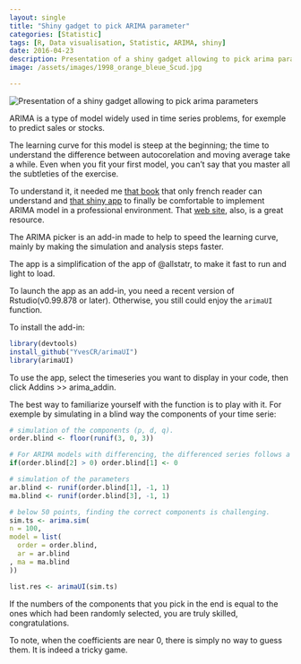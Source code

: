 ```yaml
---
layout: single
title: "Shiny gadget to pick ARIMA parameter"
categories: [Statistic]
tags: [R, Data visualisation, Statistic, ARIMA, shiny]
date: 2016-04-23
description: Presentation of a shiny gadget allowing to pick arima parameters
image: /assets/images/1998_orange_bleue_Scud.jpg

---
```


  <img src="https://yvescr.github.io/image/arimaUI_Picker.gif" alt="Presentation of a shiny gadget allowing to pick arima parameters" 
		style="margin:0px;margin-right:2%;text-align: center;vertical-align: middle;">

ARIMA is a type of model widely used in time series problems, for exemple to predict sales or stocks.

The learning curve for this model is steep at the beginning; the time to understand the difference between autocorelation and moving average take a while. Even when you fit your first model, you can't say that you master all the subtleties of the exercise.

To understand it, it needed me [that book](https://www.amazon.fr/S%C3%A9ries-temporelles-avec-M%C3%A9thodes-cas/dp/2817802071/277-5178286-1463028?ie=UTF8&tag=duckduckgo-ffnt-fr-21) that only french reader can understand and [that shiny app](http://alstatr.blogspot.co.uk/2013/12/r-explore-arima2-2-2-subclass-family-on.html) to finally be comfortable  to implement ARIMA model in a professional environment. That [web site](http://people.duke.edu/~rnau/411arim2.htm), also, is a great resource. 

The ARIMA picker is an add-in made to help to speed the learning curve, mainly by making the simulation and analysis steps faster.

The app is a simplification of the app of @allstatr, to make it fast to run and light to load.

To launch the app as an add-in, you need a recent version of Rstudio(v0.99.878 or later).
Otherwise, you still could enjoy the `arimaUI` function.

To install the add-in:

```r
library(devtools)
install_github("YvesCR/arimaUI")
library(arimaUI)
```

To use the app, select the timeseries you want to display in your code, then click Addins >> arima_addin.

The best way to familiarize yourself with the function is to play with it.
For exemple by simulating in a blind way the components of your time serie:

```r
# simulation of the components (p, d, q). 
order.blind <- floor(runif(3, 0, 3))

# For ARIMA models with differencing, the differenced series follows a zero-mean ARMA model
if(order.blind[2] > 0) order.blind[1] <- 0

# simulation of the parameters
ar.blind <- runif(order.blind[1], -1, 1)
ma.blind <- runif(order.blind[3], -1, 1)

# below 50 points, finding the correct components is challenging.
sim.ts <- arima.sim(
n = 100,
model = list(
  order = order.blind,
  ar = ar.blind
, ma = ma.blind
))

list.res <- arimaUI(sim.ts)
```

If the numbers of the components that you pick in the end is equal to the ones which had been randomly selected, you are truly skilled, congratulations.

To note, when the coefficients are near 0, there is simply no way to guess them. It is indeed a tricky game. 

